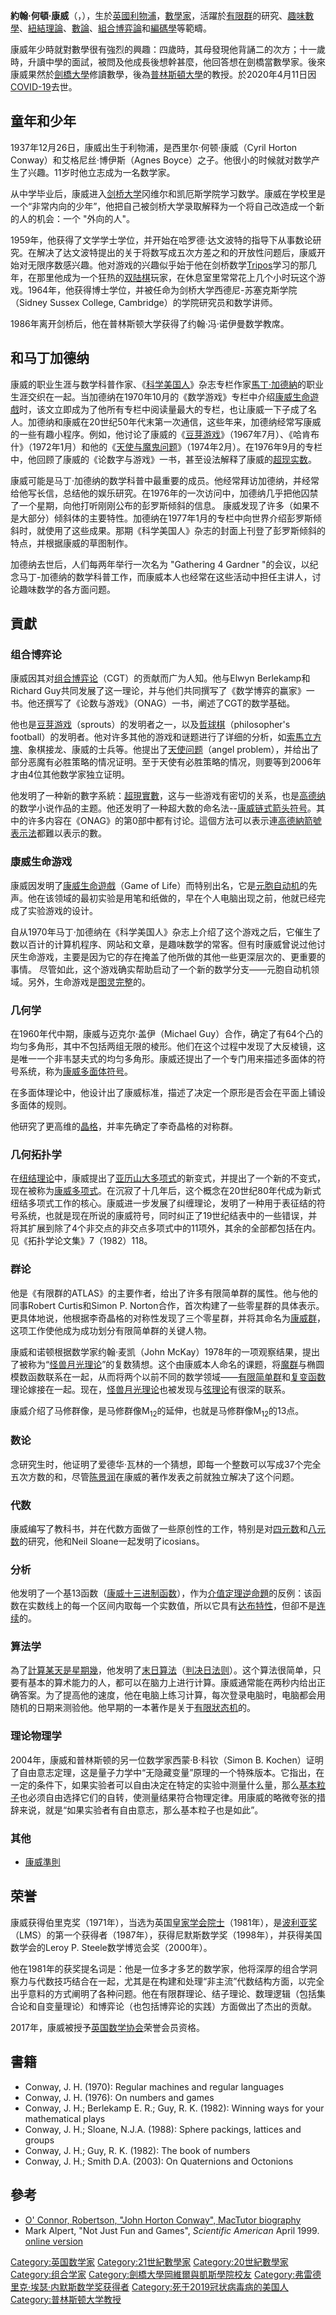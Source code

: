 {{Refimprove|time=2020-12-17T16:57:06+00:00}}
{{Infobox_Scientist
| name = 約翰·何頓·康威<br />John Horton Conway
| image = John H Conway 2005.jpg
| birth_date = {{birth date|1937|12|26|mf=y}}
| birth_place = {{UK}}[[默西賽德郡|默西賽德郡]][[利物浦|利物浦]]
| death_date = {{death date and age|2020|4|11|1937|12|26}}
| death_place =  {{USA}}[[新泽西州|新泽西州]][[新不伦瑞克_(新泽西州)|新不倫瑞克]]
| nationality = {{UK}} 
| field = [[數學|數學]] 
| work_institution = [[普林斯頓大學|普林斯頓大學]]
| alma_mater = [[劍橋大學|劍橋大學]]
| doctoral_advisor = [[Harold_Davenport|Harold Davenport]]
| doctoral_students = [[Richard_Borcherds|Richard Borcherds]]<br> [[Robert_Arnott_Wilson|Robert Wilson]] <!--[[Robert_Curtis|Robert Curtis]], [[Charles_Ferenbaugh|Charles Ferenbaugh]], [[Timothy_Hsu|Timothy Hsu]], [[Richard_Margolin|Richard Margolin]], [[Adrian_Mathias|Adrian Mathias]], [[William_Schneeburger|William Schneeburger]], [[Christopher_Simons|Christopher Simons]], [[Derek_smith_mathematician|Derek Smith]], [[Johnathan_smith_mathematician|Jonathan Smith]], [[Warren_smith_mathematician|Warren Smith]], [[Leonard_Soicher|Leonard Soicher]], [[Frank_Swenton|Frank Swenton]], [[Robert_Arnott_Wilson|Robert Wilson]]	-->
| known_for = [[生命遊戲|生命遊戲]] <!-- [[group_(mathematics)|groups]], [[knot_theory|knot theory]], [[number_theory|number theory]], [[combinatorial_game_theory|combinatorial game theory]] and [[coding_theory|coding theory]] --> , [[外觀數列|外觀數列]]
| prizes = [[波利亞·哲爾吉獎|波利亞·哲爾吉獎]]（1987年）
| religion = <!--Atheist-->
| footnotes =
}}
'''約翰·何頓·康威'''（{{lang-en|'''John Horton Conway'''}}，{{bd|1937年|12月26日|2020年|4月11日|catIdx=C}}），生於[[英國|英國]][[利物浦|利物浦]]，[[數學家|數學家]]，活躍於[[有限群|有限群]]的研究、[[趣味數學|趣味數學]]、[[紐結理論|紐結理論]]、[[數論|數論]]、[[組合博弈論|組合博弈論]]和[[编码理论|編碼學]]等範疇。

康威年少時就對數學很有強烈的興趣：四歲時，其母發現他背誦二的次方；十一歲時，升讀中學的面試，被問及他成長後想幹甚麼，他回答想在劍橋當數學家。後來康威果然於[[劍橋大學|劍橋大學]]修讀數學，後為[[普林斯頓大學|普林斯頓大學]]的教授。於2020年4月11日因[[COVID-19|COVID-19]]去世。

== 童年和少年 ==
1937年12月26日，康威出生于利物浦，是西里尔·何顿·康威（Cyril Horton Conway）和艾格尼丝·博伊斯（Agnes Boyce）之子。他很小的时候就对数学产生了兴趣。11岁时他立志成为一名数学家。

从中学毕业后，康威进入[[剑桥大学|剑桥大学]]冈维尔和凯厄斯学院学习数学。康威在学校里是一个“非常内向的少年”，他把自己被剑桥大学录取解释为一个将自己改造成一个新的人的机会：一个 "外向的人"。

1959年，他获得了文学学士学位，并开始在哈罗德·达文波特的指导下从事数论研究。在解决了达文波特提出的关于将数写成五次方差之和的开放性问题后，康威开始对无限序数感兴趣。他对游戏的兴趣似乎始于他在剑桥数学[[剑桥大学Tripos制度|Tripos]]学习的那几年，在那里他成为一个狂热的[[雙陸棋|双陆棋]]玩家，在休息室里常常花上几个小时玩这个游戏。1964年，他获得博士学位，并被任命为剑桥大学西德尼-苏塞克斯学院（Sidney Sussex College, Cambridge）的学院研究员和数学讲师。

1986年离开剑桥后，他在普林斯顿大学获得了约翰·冯·诺伊曼数学教席。

== 和马丁加德纳 ==
康威的职业生涯与数学科普作家、《[[科学美国人|科学美国人]]》杂志专栏作家[[馬丁·加德納|馬丁·加德納]]的职业生涯交织在一起。当加德纳在1970年10月的《数学游戏》专栏中介绍[[康威生命游戏|康威生命遊戲]]时，该文立即成为了他所有专栏中阅读量最大的专栏，也让康威一下子成了名人。加德纳和康威在20世纪50年代末第一次通信，这些年来，加德纳经常写康威的一些有趣小程序。例如，他讨论了康威的《[[豆芽遊戲|豆芽游戏]]》（1967年7月）、《哈肯布什》（1972年1月）和他的《[[天使问题|天使与魔鬼问题]]》（1974年2月）。在1976年9月的专栏中，他回顾了康威的《论数字与游戏》一书，甚至设法解释了康威的[[超現實數|超现实数]]。

康威可能是马丁·加德纳的数学科普中最重要的成员。他经常拜访加德纳，并经常给他写长信，总结他的娱乐研究。在1976年的一次访问中，加德纳几乎把他囚禁了一个星期，向他打听刚刚公布的彭罗斯倾斜的信息。 康威发现了许多（如果不是大部分）倾斜体的主要特性。加德纳在1977年1月的专栏中向世界介绍彭罗斯倾斜时，就使用了这些成果。那期《科学美国人》杂志的封面上刊登了彭罗斯倾斜的特点，并根据康威的草图制作。

加德纳去世后，人们每两年举行一次名为 "Gathering 4 Gardner "的会议，以纪念马丁-加德纳的数学科普工作，而康威本人也经常在这些活动中担任主讲人，讨论趣味数学的各方面问题。

== 貢獻 ==

=== 组合博弈论 ===
康威因其对[[組合博弈論|组合博弈论]]（CGT）的贡献而广为人知。他与Elwyn Berlekamp和Richard Guy共同发展了这一理论，并与他们共同撰写了《数学博弈的赢家》一书。他还撰写了《论数与游戏》（ONAG）一书，阐述了CGT的数学基础。

他也是[[豆芽遊戲|豆芽游戏]]（sprouts）的发明者之一，以及[[哲球棋|哲球棋]]（philosopher's football）的发明者。他对许多其他的游戏和谜题进行了详细的分析，如[[索馬立方塊|索馬立方塊]]、象棋接龙、康威的士兵等。他提出了[[天使问题|天使问题]]（angel problem），并给出了部分恶魔有必胜策略的情况证明。至于天使有必胜策略的情况，则要等到2006年才由4位其他数学家独立证明。

他发明了一种新的數字系統：[[超現實數|超現實數]]，这与一些游戏有密切的关系，也是[[高德纳|高德纳]]的数学小说作品的主题。他还发明了一种超大数的命名法--[[康威鏈式箭號表示法|康威链式箭头符号]]。其中的许多内容在《ONAG》的第0部中都有讨论。這個方法可以表示連[[高德納箭號表示法|高德納箭號表示法]]都難以表示的數。

=== 康威生命游戏 ===
康威因发明了[[康威生命游戏|康威生命遊戲]]（Game of Life）而特别出名，它是[[細胞自動機|元胞自动机]]的先声。他在该领域的最初实验是用笔和纸做的，早在个人电脑出现之前，他就已经完成了实验游戏的设计。

自从1970年马丁·加德纳在《科学美国人》杂志上介绍了这个游戏之后，它催生了数以百计的计算机程序、网站和文章，是趣味数学的常客。但有时康威曾说过他讨厌生命游戏，主要是因为它的存在掩盖了他所做的其他一些更深层次的、更重要的事情。 尽管如此，这个游戏确实帮助启动了一个新的数学分支——元胞自动机领域。另外，生命游戏是[[圖靈完備性|图灵完整]]的。

=== 几何学 ===
在1960年代中期，康威与迈克尔·盖伊（Michael Guy）合作，确定了有64个凸的均匀多角形，其中不包括两组无限的棱形。他们在这个过程中发现了大反棱镜，这是唯一一个非韦瑟夫式的均匀多角形。康威还提出了一个专门用来描述多面体的符号系统，称为[[康威多面體表示法|康威多面体符号]]。

在多面体理论中，他设计出了康威标准，描述了决定一个原形是否会在平面上铺设多面体的规则。

他研究了更高维的[[晶体结构|晶格]]，并率先确定了李奇晶格的对称群。

=== 几何拓扑学 ===
在[[紐結理論|纽结理论]]中，康威提出了[[亞歷山大多項式|亚历山大多项式]]的新变式，并提出了一个新的不变式，现在被称为[[康威多项式|康威多项式]]。在沉寂了十几年后，这个概念在20世纪80年代成为新式纽结多项式工作的核心。康威进一步发展了纠缠理论，发明了一种用于表征结的符号系统，也就是现在所说的康威符号，同时纠正了19世纪结表中的一些错误，并将其扩展到除了4个非交点的非交点多项式中的11项外，其余的全部都包括在内。见《拓扑学论文集》7（1982）118。

=== 群论 ===
他是《有限群的ATLAS》的主要作者，给出了许多有限简单群的属性。他与他的同事Robert Curtis和Simon P. Norton合作，首次构建了一些零星群的具体表示。更具体地说，他根据李奇晶格的对称性发现了三个零星群，并将其命名为[[康威群|康威群]]，这项工作使他成为成功划分有限简单群的关键人物。

康威和诺顿根据数学家约翰·麦凯（John McKay）1978年的一项观察结果，提出了被称为“[[怪兽月光理论|怪兽月光理论]]”的复数猜想。这个由康威本人命名的课题，将[[魔群|魔群]]与椭圆模数函数联系在一起，从而将两个以前不同的数学领域——[[有限單群分類|有限简单群]]和[[复变函数|复变函数]]理论嫁接在一起。现在，[[怪兽月光理论|怪兽月光理论]]也被发现与[[弦理論|弦理论]]有很深的联系。

康威介绍了马修群像，是马修群像M<sub>12</sub>的延伸，也就是马修群像M<sub>12</sub>的13点。

=== 数论 ===
念研究生时，他证明了爱德华·瓦林的一个猜想，即每一个整数可以写成37个完全五次方数的和，尽管[[陈景润|陈景润]]在康威的著作发表之前就独立解决了这个问题。

=== 代数 ===
康威编写了教科书，并在代数方面做了一些原创性的工作，特别是对[[四元數|四元数]]和[[八元数|八元数]]的研究，他和Neil Sloane一起发明了icosians。

=== 分析 ===
他发明了一个基13函数（[[康威十三进制函数|康威十三进制函数]]），作为[[介值定理|介值定理]][[逆命題|逆命題]]的反例：该函数在实数线上的每一个区间内取每一个实数值，所以它具有[[达布定理|达布特性]]，但卻不是[[連續函數|连续]]的。

=== 算法学 ===
為了[[星期的計算|計算某天是星期幾]]，他发明了[[末日算法|末日算法]]（[[判决日法则|判决日法则]]）。这个算法很简单，只要有基本的算术能力的人，都可以在脑力上进行计算。康威通常能在两秒内给出正确答案。为了提高他的速度，他在电脑上练习计算，每次登录电脑时，电脑都会用随机的日期来测验他。他早期的一本著作是关于[[有限状态机|有限狀态机]]的。

=== 理论物理学 ===
2004年，康威和普林斯顿的另一位数学家西蒙·B·科钦（Simon B. Kochen）证明了自由意志定理，这是量子力学中“无隐藏变量”原理的一个特殊版本。它指出，在一定的条件下，如果实验者可以自由决定在特定的实验中测量什么量，那么[[基本粒子|基本粒子]]也必须自由选择它们的自转，使测量结果符合物理定律。用康威的略微夸张的措辞来说，就是“如果实验者有自由意志，那么基本粒子也是如此”。

=== 其他 ===
*[[康威準則|康威準則]]

== 荣誉 ==
康威获得伯里克奖（1971年），当选为英国[[皇家学会院士|皇家学会院士]]（1981年），是[[波利亞獎|波利亚奖]]（LMS）的第一个获得者（1987年），获得尼默斯数学奖（1998年），并获得美国数学会的Leroy P. Steele数学博览会奖（2000年）。

他在1981年的获奖提名词是：他是一位多才多艺的数学家，他将深厚的组合学洞察力与代数技巧结合在一起，尤其是在构建和处理“非主流”代数结构方面，以完全出乎意料的方式阐明了各种问题。他在有限群理论、结子理论、数理逻辑（包括集合论和自变量理论）和博弈论（也包括博弈论的实践）方面做出了杰出的贡献。

2017年，康威被授予[[不列顛科學協會|英国数学协会]]荣誉会员资格。

== 書籍 ==
* Conway, J. H. (1970): Regular machines and regular languages
* Conway, J. H. (1976): On numbers and games
* Conway, J. H.; Berlekamp E. R.; Guy, R. K. (1982): Winning ways for your mathematical plays
* Conway, J. H.; Sloane, N.J.A. (1988): Sphere packings, lattices and groups
* Conway, J. H.; Guy, R. K. (1982): The book of numbers
* Conway, J. H.; Smith D.A. (2003): On Quaternions and Octonions

== 參考 ==
* [http://www-history.mcs.st-andrews.ac.uk/history/Mathematicians/Conway.html O' Connor, Robertson, "John Horton Conway", MacTutor biography] {{Wayback|url=http://www-history.mcs.st-andrews.ac.uk/history/Mathematicians/Conway.html |date=20041010115525 }}
* Mark Alpert, "Not Just Fun and Games", ''Scientific American'' April 1999. [http://www.sciam.com/article.cfm?articleID=0000FFD8-61FF-1C70-84A9809EC588EF21&catID=2 online version] {{Wayback|url=http://www.sciam.com/article.cfm?articleID=0000FFD8-61FF-1C70-84A9809EC588EF21&catID=2 |date=20071014180636 }}
{{reflist}}

{{Authority control}}
{{DEFAULTSORT:Conway, John}}
[[Category:英国数学家|Category:英国数学家]]
[[Category:21世紀數學家|Category:21世紀數學家]]
[[Category:20世紀數學家|Category:20世紀數學家]]
[[Category:组合学家|Category:组合学家]]
[[Category:劍橋大學岡維爾與凱斯學院校友|Category:劍橋大學岡維爾與凱斯學院校友]]
[[Category:弗雷德里克·埃瑟·内默斯数学奖获得者|Category:弗雷德里克·埃瑟·内默斯数学奖获得者]]
[[Category:死于2019冠状病毒病的美国人|Category:死于2019冠状病毒病的美国人]]
[[Category:普林斯顿大学教授|Category:普林斯顿大学教授]]